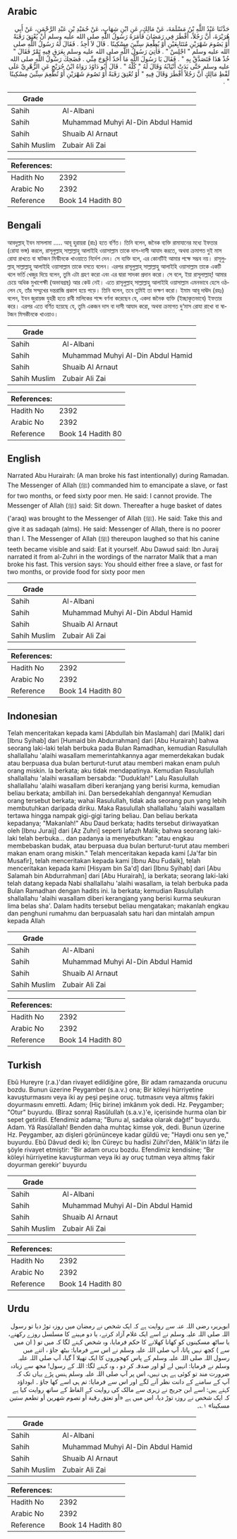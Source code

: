 ## Arabic


<div dir="rtl" lang="ar" style={{fontSize:'larger',backgroundColor:'#f8f9fa',padding:20}}>
حَدَّثَنَا عَبْدُ اللَّهِ بْنُ مَسْلَمَةَ، عَنْ مَالِكٍ، عَنِ ابْنِ شِهَابٍ، عَنْ حُمَيْدِ بْنِ عَبْدِ الرَّحْمَنِ، عَنْ أَبِي هُرَيْرَةَ، أَنَّ رَجُلاً، أَفْطَرَ فِي رَمَضَانَ فَأَمَرَهُ رَسُولُ اللَّهِ صلى الله عليه وسلم أَنْ يُعْتِقَ رَقَبَةً أَوْ يَصُومَ شَهْرَيْنِ مُتَتَابِعَيْنِ أَوْ يُطْعِمَ سِتِّينَ مِسْكِينًا ‏.‏ قَالَ لاَ أَجِدُ ‏.‏ فَقَالَ لَهُ رَسُولُ اللَّهِ صلى الله عليه وسلم ‏"‏ اجْلِسْ ‏"‏ ‏.‏ فَأُتِيَ رَسُولُ اللَّهِ صلى الله عليه وسلم بِعَرَقٍ فِيهِ تَمْرٌ فَقَالَ ‏"‏ خُذْ هَذَا فَتَصَدَّقْ بِهِ ‏"‏ ‏.‏ فَقَالَ يَا رَسُولَ اللَّهِ مَا أَحَدٌ أَحْوَجَ مِنِّي ‏.‏ فَضَحِكَ رَسُولُ اللَّهِ صلى الله عليه وسلم حَتَّى بَدَتْ أَنْيَابُهُ وَقَالَ لَهُ ‏"‏ كُلْهُ ‏"‏ ‏.‏ قَالَ أَبُو دَاوُدَ رَوَاهُ ابْنُ جُرَيْجٍ عَنِ الزُّهْرِيِّ عَلَى لَفْظِ مَالِكٍ أَنَّ رَجُلاً أَفْطَرَ وَقَالَ فِيهِ ‏"‏ أَوْ تُعْتِقَ رَقَبَةً أَوْ تَصُومَ شَهْرَيْنِ أَوْ تُطْعِمَ سِتِّينَ مِسْكِينًا ‏"‏ ‏.‏
</div>
<div style={{backgroundColor:'#f8f9fa',padding:20, marginBottom: 10}}><table> <thead> <tr> <th>Grade</th> <th></th> </tr> </thead> <tbody> <tr><td>Sahih</td><td>Al-Albani</td></tr><tr><td>Sahih</td><td>Muhammad Muhyi Al-Din Abdul Hamid</td></tr><tr><td>Sahih</td><td>Shuaib Al Arnaut</td></tr><tr><td>Sahih Muslim</td><td>Zubair Ali Zai</td></tr></tbody></table><table> <thead> <tr> <th>References:</th> <th></th> </tr> </thead> <tbody><tr><td>Hadith No</td><td>2392</td></tr><tr><td>Arabic No</td><td>2392</td></tr><tr><td>Reference</td><td>Book 14 Hadith 80</td></tr></tbody></table></div>

## Bengali


<div dir="ltr" lang="bn" style={{fontSize:'larger',backgroundColor:'#f8f9fa',padding:20}}>
আবদুল্লাহ্ ইবন মাসলামা ..... আবূ হুরায়রা (রাঃ) হতে বর্ণিত। তিনি বলেন, জনৈক ব্যক্তি রামাযানের মধ্যে ইফতার (রোযা ভঙ্গ) করলে, রাসূলুল্লাহ্ সাল্লাল্লাহু আলাইহি ওয়াসাল্লাম তাকে দাস-দাসী আযাদ করতে, অথবা ক্রমাগত দুই মাস রোযা রাখতে বা ষাটজন মিস্কীনকে খাওয়াতে নির্দেশ দেন। সে ব্যক্তি বলে, এর কোনটিই আমার পক্ষে সম্ভব নয়। রাসূলুল্লাহ্ সাল্লাল্লাহু আলাইহি ওয়াসাল্লাম তাকে বসতে বলেন। এরপর রাসূলুল্লাহ্ সাল্লাল্লাহু আলাইহি ওয়াসাল্লাম তাকে একটি থলে ভর্তি খেজুর দিয়ে বলেন, তুমি এটা গ্রহণ করো এবং এর দ্বারা সাদকা প্রদান করো। সে বলে, ইয়া রাসূলাল্লাহ্! আমার চেয়ে অধিক মুখাপেক্ষী (অভাবগ্রস্থ) আর কেউ নেই। এতে রাসূলুল্লাহ্ সাল্লাল্লাহু আলাইহি ওয়াসাল্লাম এমনভাবে হেসে ওঠলেন যে, তাঁর সম্মুখের দন্তরাজি প্রকাশ হয়ে পড়ে। তিনি বলেন, তবে তুমিই তা ভক্ষণ করো। ইমাম আবূ দাঊদ (রহঃ) বলেন, ইবন জুরায়জ যুহরী হতে রাবী মালিকের শব্দে বর্ণনা করেছেন যে, একদা জনৈক ব্যক্তি (ইচ্ছাকৃতভাবে) ইফতার করে। এরপর এতে বর্ণিত হয়েছে যে, তুমি একজন দাস বা দাসী আযাদ করো, অথবা ক্রমাগত দু‘মাস রোযা রাখো বা ষাটজন মিসকীনকে খাওয়াও।
</div>
<div style={{backgroundColor:'#f8f9fa',padding:20, marginBottom: 10}}><table> <thead> <tr> <th>Grade</th> <th></th> </tr> </thead> <tbody> <tr><td>Sahih</td><td>Al-Albani</td></tr><tr><td>Sahih</td><td>Muhammad Muhyi Al-Din Abdul Hamid</td></tr><tr><td>Sahih</td><td>Shuaib Al Arnaut</td></tr><tr><td>Sahih Muslim</td><td>Zubair Ali Zai</td></tr></tbody></table><table> <thead> <tr> <th>References:</th> <th></th> </tr> </thead> <tbody><tr><td>Hadith No</td><td>2392</td></tr><tr><td>Arabic No</td><td>2392</td></tr><tr><td>Reference</td><td>Book 14 Hadith 80</td></tr></tbody></table></div>

## English


<div dir="ltr" lang="en" style={{fontSize:'larger',backgroundColor:'#f8f9fa',padding:20}}>
Narrated Abu Hurairah: (A man broke his fast intentionally) during Ramadan. The Messenger of Allah (ﷺ) commanded him to emancipate a slave, or fast for two months, or feed sixty poor men. He said: I cannot provide. The Messenger of Allah (ﷺ) said: Sit down. Thereafter a huge basket of dates ('araq) was brought to the Messenger of Allah (ﷺ). He said: Take this and give it as sadaqah (alms). He said: Messenger of Allah, there is no poorer than I. The Messenger of Allah (ﷺ) thereupon laughed so that his canine teeth became visible and said: Eat it yourself. Abu Dawud said: Ibn Juraij narrated it from al-Zuhri in the wordings of the narrator Malik that a man broke his fast. This version says: You should either free a slave, or fast for two months, or provide food for sixty poor men
</div>
<div style={{backgroundColor:'#f8f9fa',padding:20, marginBottom: 10}}><table> <thead> <tr> <th>Grade</th> <th></th> </tr> </thead> <tbody> <tr><td>Sahih</td><td>Al-Albani</td></tr><tr><td>Sahih</td><td>Muhammad Muhyi Al-Din Abdul Hamid</td></tr><tr><td>Sahih</td><td>Shuaib Al Arnaut</td></tr><tr><td>Sahih Muslim</td><td>Zubair Ali Zai</td></tr></tbody></table><table> <thead> <tr> <th>References:</th> <th></th> </tr> </thead> <tbody><tr><td>Hadith No</td><td>2392</td></tr><tr><td>Arabic No</td><td>2392</td></tr><tr><td>Reference</td><td>Book 14 Hadith 80</td></tr></tbody></table></div>

## Indonesian


<div dir="ltr" lang="id" style={{fontSize:'larger',backgroundColor:'#f8f9fa',padding:20}}>
Telah menceritakan kepada kami [Abdullah bin Maslamah] dari [Malik] dari [Ibnu Syihab] dari [Humaid bin Abdurrahman] dari [Abu Hurairah] bahwa seorang laki-laki telah berbuka pada Bulan Ramadhan, kemudian Rasulullah shallallahu 'alaihi wasallam memerintahkannya agar memerdekakan budak atau berpuasa dua bulan berturut-turut atau memberi makan enam puluh orang miskin. Ia berkata; aku tidak mendapatinya. Kemudian Rasulullah shallallahu 'alaihi wasallam bersabda: "Duduklah!" Lalu Rasulullah shallallahu 'alaihi wasallam diberi keranjang yang berisi kurma, kemudian beliau berkata; ambillah ini. Dan bersedekahlah dengannya! Kemudian orang tersebut berkata; wahai Rasulullah, tidak ada seorang pun yang lebih membutuhkan daripada diriku. Maka Rasulullah shallallahu 'alaihi wasallam tertawa hingga nampak gigi-gigi taring beliau. Dan beliau berkata kepadanya; "Makanlah!" Abu Daud berkata; hadits tersebut diriwayatkan oleh [Ibnu Juraij] dari [Az Zuhri] seperti lafazh Malik; bahwa seorang laki-laki telah berbuka… dan padanya ia menyebutkan: "atau engkau membebaskan budak, atau berpuasa dua bulan berturut-turut atau memberi makan enam orang miskin." Telah menceritakan kepada kami [Ja'far bin Musafir], telah menceritakan kepada kami [Ibnu Abu Fudaik], telah menceritakan kepada kami [Hisyam bin Sa'd] dari [Ibnu Syihab] dari [Abu Salamah bin Abdurrahman] dari [Abu Hurairah], ia berkata; seorang laki-laki telah datang kepada Nabi shallallahu 'alaihi wasallam, ia telah berbuka pada Bulan Ramadhan dengan hadits ini. Ia berkata; kemudian Rasulullah shallallahu 'alaihi wasallam diberi kerangjang yang berisi kurma seukuran lima belas sha'. Dalam hadits tersebut beliau mengatakan; makanlah engkau dan penghuni rumahmu dan berpuasalah satu hari dan mintalah ampun kepada Allah
</div>
<div style={{backgroundColor:'#f8f9fa',padding:20, marginBottom: 10}}><table> <thead> <tr> <th>Grade</th> <th></th> </tr> </thead> <tbody> <tr><td>Sahih</td><td>Al-Albani</td></tr><tr><td>Sahih</td><td>Muhammad Muhyi Al-Din Abdul Hamid</td></tr><tr><td>Sahih</td><td>Shuaib Al Arnaut</td></tr><tr><td>Sahih Muslim</td><td>Zubair Ali Zai</td></tr></tbody></table><table> <thead> <tr> <th>References:</th> <th></th> </tr> </thead> <tbody><tr><td>Hadith No</td><td>2392</td></tr><tr><td>Arabic No</td><td>2392</td></tr><tr><td>Reference</td><td>Book 14 Hadith 80</td></tr></tbody></table></div>

## Turkish


<div dir="ltr" lang="tr" style={{fontSize:'larger',backgroundColor:'#f8f9fa',padding:20}}>
Ebû Hureyre (r.a.)'dan rivayet edildiğine göre, Bir adam ramazanda orucunu bozdu. Bunun üzerine Peygamber (s.a.v.) ona; Bir köleyi hürriyetine kavuşturmasını veya iki ay peşi peşine oruç. tutmasını veya altmış fakiri doyurmasını emretti. Adam; (Hiç birine) imkânım yok dedi. Hz. Peygamber; "Otur" buyurdu. (Biraz sonra) Rasûlullah (s.a.v.)'e, içerisinde hurma olan bir sepet getirildi. Efendimiz adama; "Bunu al, sadaka olarak dağıt!" buyurdu. Adam. Yâ Rasûlallah! Benden daha muhtaç kimse yok, dedi. Bunun üzerine Hz. Peygamber, azı dişleri görününceye kadar güldü ve; "Haydi onu sen ye," buyurdu. Ebû Dâvud dedi ki; İbn Cüreyc bu hadîsi Zührî'den, Mâlik'in lâfzı ile şöyle rivayet etmiştir: "Bir adam orucu bozdu. Efendimiz kendisine; “Bır köleyi hürriyetine kavuşturman veya iki ay oruç tutman veya altmış fakir doyurman gerekir' buyurdu
</div>
<div style={{backgroundColor:'#f8f9fa',padding:20, marginBottom: 10}}><table> <thead> <tr> <th>Grade</th> <th></th> </tr> </thead> <tbody> <tr><td>Sahih</td><td>Al-Albani</td></tr><tr><td>Sahih</td><td>Muhammad Muhyi Al-Din Abdul Hamid</td></tr><tr><td>Sahih</td><td>Shuaib Al Arnaut</td></tr><tr><td>Sahih Muslim</td><td>Zubair Ali Zai</td></tr></tbody></table><table> <thead> <tr> <th>References:</th> <th></th> </tr> </thead> <tbody><tr><td>Hadith No</td><td>2392</td></tr><tr><td>Arabic No</td><td>2392</td></tr><tr><td>Reference</td><td>Book 14 Hadith 80</td></tr></tbody></table></div>

## Urdu


<div dir="rtl" lang="ur" style={{fontSize:'larger',backgroundColor:'#f8f9fa',padding:20}}>
ابوہریرہ رضی اللہ عنہ سے روایت ہے کہ ایک شخص نے رمضان میں روزہ توڑ دیا تو رسول اللہ صلی اللہ علیہ وسلم نے اسے ایک غلام آزاد کرنے، یا دو مہینے کا مسلسل روزے رکھنے، یا ساٹھ مسکینوں کو کھانا کھلانے کا حکم فرمایا، وہ شخص کہنے لگا کہ میں تو ( ان میں سے ) کچھ نہیں پاتا، آپ صلی اللہ علیہ وسلم نے اس سے فرمایا: بیٹھ جاؤ ، اتنے میں رسول اللہ صلی اللہ علیہ وسلم کے پاس کھجوروں کا ایک تھیلا آ گیا، آپ صلی اللہ علیہ وسلم نے فرمایا: انہیں لے لو اور صدقہ کر دو ، وہ کہنے لگا: اللہ کے رسول! مجھ سے زیادہ ضرورت مند تو کوئی ہے ہی نہیں، اس پر آپ صلی اللہ علیہ وسلم ہنس پڑے یہاں تک کہ آپ کے سامنے کے دانت نظر آنے لگے اور اس سے فرمایا: تم ہی اسے کھا جاؤ ۔ ابوداؤد کہتے ہیں: اسے ابن جریج نے زہری سے مالک کی روایت کے الفاظ کے ساتھ روایت کیا ہے کہ ایک شخص نے روزہ توڑ دیا، اس میں ہے «أو تعتق رقبة أو تصوم شهرين أو تطعم ستين مسكينا» ۱؎۔
</div>
<div style={{backgroundColor:'#f8f9fa',padding:20, marginBottom: 10}}><table> <thead> <tr> <th>Grade</th> <th></th> </tr> </thead> <tbody> <tr><td>Sahih</td><td>Al-Albani</td></tr><tr><td>Sahih</td><td>Muhammad Muhyi Al-Din Abdul Hamid</td></tr><tr><td>Sahih</td><td>Shuaib Al Arnaut</td></tr><tr><td>Sahih Muslim</td><td>Zubair Ali Zai</td></tr></tbody></table><table> <thead> <tr> <th>References:</th> <th></th> </tr> </thead> <tbody><tr><td>Hadith No</td><td>2392</td></tr><tr><td>Arabic No</td><td>2392</td></tr><tr><td>Reference</td><td>Book 14 Hadith 80</td></tr></tbody></table></div>